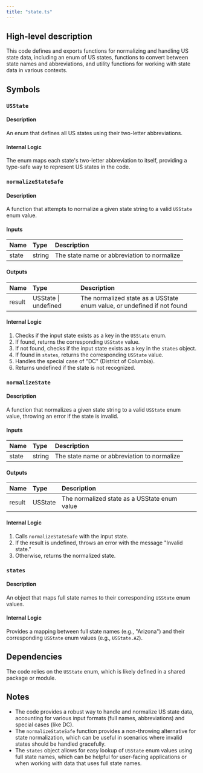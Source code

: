 ```yaml
---
title: "state.ts"
---
```


## High-level description
This code defines and exports functions for normalizing and handling US state data, including an enum of US states, functions to convert between state names and abbreviations, and utility functions for working with state data in various contexts.

## Symbols

### `USState`
#### Description
An enum that defines all US states using their two-letter abbreviations.

#### Internal Logic
The enum maps each state's two-letter abbreviation to itself, providing a type-safe way to represent US states in the code.

### `normalizeStateSafe`
#### Description
A function that attempts to normalize a given state string to a valid `USState` enum value.

#### Inputs
| Name | Type | Description |
|:-----|:-----|:------------|
| state | string | The state name or abbreviation to normalize |

#### Outputs
| Name | Type | Description |
|:-----|:-----|:------------|
| result | USState \| undefined | The normalized state as a USState enum value, or undefined if not found |

#### Internal Logic
1. Checks if the input state exists as a key in the `USState` enum.
2. If found, returns the corresponding `USState` value.
3. If not found, checks if the input state exists as a key in the `states` object.
4. If found in `states`, returns the corresponding `USState` value.
5. Handles the special case of "DC" (District of Columbia).
6. Returns undefined if the state is not recognized.

### `normalizeState`
#### Description
A function that normalizes a given state string to a valid `USState` enum value, throwing an error if the state is invalid.

#### Inputs
| Name | Type | Description |
|:-----|:-----|:------------|
| state | string | The state name or abbreviation to normalize |

#### Outputs
| Name | Type | Description |
|:-----|:-----|:------------|
| result | USState | The normalized state as a USState enum value |

#### Internal Logic
1. Calls `normalizeStateSafe` with the input state.
2. If the result is undefined, throws an error with the message "Invalid state."
3. Otherwise, returns the normalized state.

### `states`
#### Description
An object that maps full state names to their corresponding `USState` enum values.

#### Internal Logic
Provides a mapping between full state names (e.g., "Arizona") and their corresponding `USState` enum values (e.g., `USState.AZ`).

## Dependencies
The code relies on the `USState` enum, which is likely defined in a shared package or module.

## Notes
- The code provides a robust way to handle and normalize US state data, accounting for various input formats (full names, abbreviations) and special cases (like DC).
- The `normalizeStateSafe` function provides a non-throwing alternative for state normalization, which can be useful in scenarios where invalid states should be handled gracefully.
- The `states` object allows for easy lookup of `USState` enum values using full state names, which can be helpful for user-facing applications or when working with data that uses full state names.